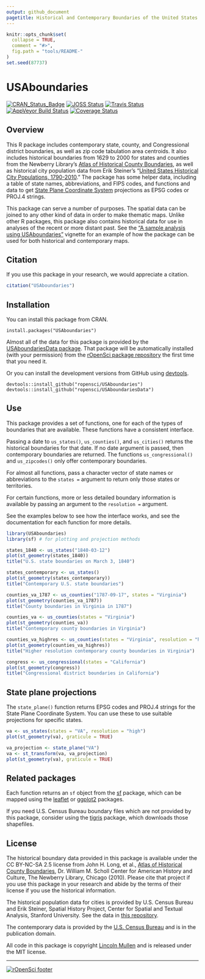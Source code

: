 ```yaml
---
output: github_document
pagetitle: Historical and Contemporary Boundaries of the United States of America
---
```


<!-- README.md is generated from README.Rmd. Please edit that file -->

```r
knitr::opts_chunk$set(
  collapse = TRUE,
  comment = "#>",
  fig.path = "tools/README-"
)
set.seed(87737)
```

# USAboundaries

[![CRAN_Status_Badge](http://www.r-pkg.org/badges/version/USAboundaries)](http://cran.r-project.org/package=USAboundaries)
[![JOSS Status](http://joss.theoj.org/papers/3458a33133aa6c069ab4dd8df0b5f3b5/status.svg)](https://doi.org/10.21105/joss.00314)
[![Travis Status](https://travis-ci.org/ropensci/USAboundaries.png?branch=master)](https://travis-ci.org/ropensci/USAboundaries)
[![AppVeyor Build Status](https://ci.appveyor.com/api/projects/status/github/ropensci/USAboundaries?branch=master)](https://ci.appveyor.com/project/ropensci/USAboundaries)
[![Coverage Status](https://img.shields.io/codecov/c/github/ropensci/USAboundaries/master.svg)](https://codecov.io/github/ropensci/USAboundaries?branch=master)

## Overview

This R package includes contemporary state, county, and Congressional district boundaries, as well as zip code tabulation area centroids. It also includes historical boundaries from 1629 to 2000 for states and counties from the Newberry Library's [Atlas of Historical County Boundaries](http://publications.newberry.org/ahcbp/), as well as historical city population data from Erik Steiner's "[United States Historical City Populations, 1790-2010](https://github.com/cestastanford/historical-us-city-populations)." The package has some helper data, including a table of state names, abbreviations, and FIPS codes, and functions and data to get [State Plane Coordinate System](https://en.wikipedia.org/wiki/State_Plane_Coordinate_System) projections as EPSG codes or PROJ.4 strings.

This package can serve a number of purposes. The spatial data can be joined to any other kind of data in order to make thematic maps. Unlike other R packages, this package also contains historical data for use in analyses of the recent or more distant past. See the ["A sample analysis using USAboundaries"](http://lincolnmullen.com/software/usaboundaries/articles/usaboundaries-sample-analysis.html) vignette for an example of how the package can be used for both historical and contemporary maps.

## Citation

If you use this package in your research, we would appreciate a citation.

```r
citation("USAboundaries")
```

## Installation

You can install this package from CRAN.

```
install.packages("USAboundaries")
```

Almost all of the data for this package is provided by the [USAboundariesData package](https://github.com/ropensci/USAboundariesData). That package will be automatically installed (with your permission) from the [rOpenSci package repository](http://packages.ropensci.org/) the first time that you need it.

Or you can install the development versions from GitHub using [devtools](https://github.com/hadley/devtools). 

```
devtools::install_github("ropensci/USAboundaries")
devtools::install_github("ropensci/USAboundariesData")
```
## Use

This package provides a set of functions, one for each of the types of boundaries that are available. These functions have a consistent interface. 

Passing a date to `us_states()`, `us_counties()`, and `us_cities()` returns the historical boundaries for that date. If no date argument is passed, then contemporary boundaries are returned. The functions `us_congressional()` and `us_zipcodes()` only offer contemporary boundaries.

For almost all functions, pass a character vector of state names or abbreviations to the `states =` argument to return only those states or territories.

For certain functions, more or less detailed boundary information is available by passing an argument to the `resolution =` argument.

See the examples below to see how the interface works, and see the documentation for each function for more details.

```r
library(USAboundaries) 
library(sf) # for plotting and projection methods

states_1840 <- us_states("1840-03-12")
plot(st_geometry(states_1840))
title("U.S. state boundaries on March 3, 1840")

states_contemporary <- us_states()
plot(st_geometry(states_contemporary))
title("Contemporary U.S. state boundaries")

counties_va_1787 <- us_counties("1787-09-17", states = "Virginia")
plot(st_geometry(counties_va_1787))
title("County boundaries in Virginia in 1787")

counties_va <- us_counties(states = "Virginia")
plot(st_geometry(counties_va))
title("Contemporary county boundaries in Virginia")

counties_va_highres <- us_counties(states = "Virginia", resolution = "high")
plot(st_geometry(counties_va_highres))
title("Higher resolution contemporary county boundaries in Virginia")

congress <- us_congressional(states = "California")
plot(st_geometry(congress))
title("Congressional district boundaries in California")
```

## State plane projections

The `state_plane()` function returns EPSG codes and PROJ.4 strings for the State Plane Coordinate System. You can use these to use suitable projections for specific states.

```r
va <- us_states(states = "VA", resolution = "high")
plot(st_geometry(va), graticule = TRUE)

va_projection <- state_plane("VA")
va <- st_transform(va, va_projection)
plot(st_geometry(va), graticule = TRUE)
```

## Related packages

Each function returns an `sf` object from the [sf](http://cran.r-project.org/package=sf) package, which can be mapped using the [leaflet](http://cran.r-project.org/package=leaflet) or [ggplot2](http://cran.r-project.org/package=ggplot2) packages.

If you need U.S. Census Bureau boundary files which are not provided by this package, consider using the [tigris](http://cran.r-project.org/package=tigris) package, which downloads those shapefiles.

## License

The historical boundary data provided in this package is available under the CC BY-NC-SA 2.5 license from John H. Long, et al., [Atlas of Historical County Boundaries](http://publications.newberry.org/ahcbp/), Dr. William M. Scholl Center for American History and Culture, The Newberry Library, Chicago (2010).  Please cite that project if you use this package in your research and abide by the terms of their license if you use the historical information.

The historical population data for cities is provided by U.S. Census Bureau and Erik Steiner, Spatial History Project, Center for Spatial and Textual Analysis, Stanford University. See the data in [this repository](https://github.com/cestastanford/historical-us-city-populations).

The contemporary data is provided by the [U.S. Census Bureau](https://www.census.gov/geo/maps-data/) and is in the publication domain.

All code in this package is copyright [Lincoln Mullen](http://lincolnmullen.com) and is released under the MIT license.

---
[![rOpenSci footer](http://ropensci.org/public_images/github_footer.png)](http://ropensci.org)
